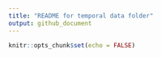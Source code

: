 ```yaml
---
title: "README for temporal data folder"
output: github_document
---
```


```r
knitr::opts_chunk$set(echo = FALSE)
```
